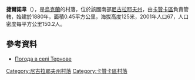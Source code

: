 {{coord|47|54|57|N|32|52|56|E|scale:100000|display=title}}

'''捷爾諾韋'''（{{lang-uk|Тернове}}），是[[烏克蘭|烏克蘭]]的村落，位於該國南部[[尼古拉耶夫州|尼古拉耶夫州]]，由[[卡贊卡區|卡贊卡區]]負責管轄，始建於1880年，面積0.45平方公里，海拔高度125米，2001年人口67，人口密度每平方公里150.2人。

==參考資料==
* [http://weather.in.ua/ua/nikolaevskaja/26037 Погода в селі Тернове] {{Wayback|url=http://weather.in.ua/ua/nikolaevskaja/26037 |date=20160607113522 }}

[[Category:尼古拉耶夫州村落|Category:尼古拉耶夫州村落]]
[[Category:卡贊卡區村落|Category:卡贊卡區村落]]


{{Mykolaiv-geo-stub}}